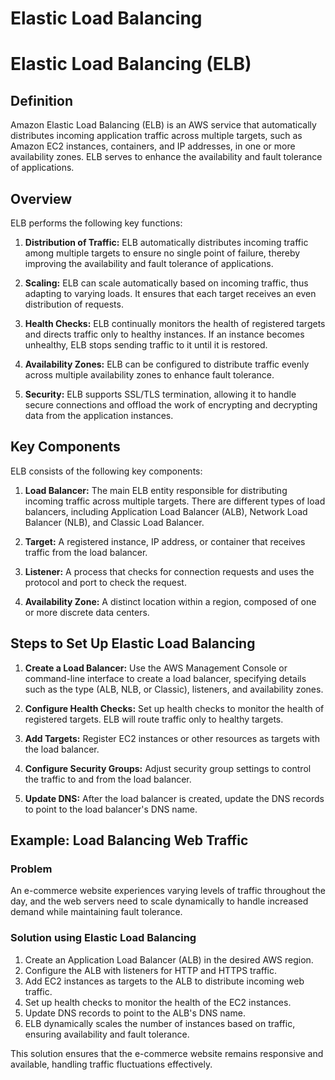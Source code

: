 # Elastic Load Balancing

# Elastic Load Balancing (ELB)

## Definition

Amazon Elastic Load Balancing (ELB) is an AWS service that automatically distributes incoming application traffic across multiple targets, such as Amazon EC2 instances, containers, and IP addresses, in one or more availability zones. ELB serves to enhance the availability and fault tolerance of applications.

## Overview

ELB performs the following key functions:

1. **Distribution of Traffic:** ELB automatically distributes incoming traffic among multiple targets to ensure no single point of failure, thereby improving the availability and fault tolerance of applications.

2. **Scaling:** ELB can scale automatically based on incoming traffic, thus adapting to varying loads. It ensures that each target receives an even distribution of requests.

3. **Health Checks:** ELB continually monitors the health of registered targets and directs traffic only to healthy instances. If an instance becomes unhealthy, ELB stops sending traffic to it until it is restored.

4. **Availability Zones:** ELB can be configured to distribute traffic evenly across multiple availability zones to enhance fault tolerance.

5. **Security:** ELB supports SSL/TLS termination, allowing it to handle secure connections and offload the work of encrypting and decrypting data from the application instances.

## Key Components

ELB consists of the following key components:

1. **Load Balancer:** The main ELB entity responsible for distributing incoming traffic across multiple targets. There are different types of load balancers, including Application Load Balancer (ALB), Network Load Balancer (NLB), and Classic Load Balancer.

2. **Target:** A registered instance, IP address, or container that receives traffic from the load balancer.

3. **Listener:** A process that checks for connection requests and uses the protocol and port to check the request.

4. **Availability Zone:** A distinct location within a region, composed of one or more discrete data centers.

## Steps to Set Up Elastic Load Balancing

1. **Create a Load Balancer:** Use the AWS Management Console or command-line interface to create a load balancer, specifying details such as the type (ALB, NLB, or Classic), listeners, and availability zones.

2. **Configure Health Checks:** Set up health checks to monitor the health of registered targets. ELB will route traffic only to healthy targets.

3. **Add Targets:** Register EC2 instances or other resources as targets with the load balancer.

4. **Configure Security Groups:** Adjust security group settings to control the traffic to and from the load balancer.

5. **Update DNS:** After the load balancer is created, update the DNS records to point to the load balancer's DNS name.

## Example: Load Balancing Web Traffic

### Problem
An e-commerce website experiences varying levels of traffic throughout the day, and the web servers need to scale dynamically to handle increased demand while maintaining fault tolerance.

### Solution using Elastic Load Balancing
1. Create an Application Load Balancer (ALB) in the desired AWS region.
2. Configure the ALB with listeners for HTTP and HTTPS traffic.
3. Add EC2 instances as targets to the ALB to distribute incoming web traffic.
4. Set up health checks to monitor the health of the EC2 instances.
5. Update DNS records to point to the ALB's DNS name.
6. ELB dynamically scales the number of instances based on traffic, ensuring availability and fault tolerance.

This solution ensures that the e-commerce website remains responsive and available, handling traffic fluctuations effectively.

